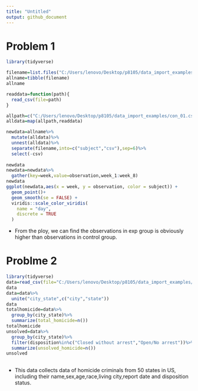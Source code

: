 ```yaml
---
title: "Untitled"
output: github_document
---
```


# Problem 1
```r
library(tidyverse)

filename=list.files("C:/Users/lenovo/Desktop/p8105/data_import_examples",pattern="^con|^exp")
allname=tibble(filename)
allname

readdata=function(path){
  read_csv(file=path)
}

allpath=c("C:/Users/lenovo/Desktop/p8105/data_import_examples/con_01.csv","C:/Users/lenovo/Desktop/p8105/data_import_examples/con_02.csv","C:/Users/lenovo/Desktop/p8105/data_import_examples/con_03.csv","C:/Users/lenovo/Desktop/p8105/data_import_examples/con_04.csv","C:/Users/lenovo/Desktop/p8105/data_import_examples/con_05.csv","C:/Users/lenovo/Desktop/p8105/data_import_examples/con_06.csv","C:/Users/lenovo/Desktop/p8105/data_import_examples/con_07.csv","C:/Users/lenovo/Desktop/p8105/data_import_examples/con_08.csv","C:/Users/lenovo/Desktop/p8105/data_import_examples/con_09.csv","C:/Users/lenovo/Desktop/p8105/data_import_examples/con_10.csv","C:/Users/lenovo/Desktop/p8105/data_import_examples/exp_01.csv","C:/Users/lenovo/Desktop/p8105/data_import_examples/exp_02.csv","C:/Users/lenovo/Desktop/p8105/data_import_examples/exp_03.csv","C:/Users/lenovo/Desktop/p8105/data_import_examples/exp_04.csv","C:/Users/lenovo/Desktop/p8105/data_import_examples/exp_05.csv","C:/Users/lenovo/Desktop/p8105/data_import_examples/exp_06.csv","C:/Users/lenovo/Desktop/p8105/data_import_examples/exp_07.csv","C:/Users/lenovo/Desktop/p8105/data_import_examples/exp_08.csv","C:/Users/lenovo/Desktop/p8105/data_import_examples/exp_09.csv","C:/Users/lenovo/Desktop/p8105/data_import_examples/exp_10.csv")
alldata=map(allpath,readdata)

newdata=allname%>%
  mutate(alldata)%>%
  unnest(alldata)%>%
  separate(filename,into=c("subject","csv"),sep=6)%>%
  select(-csv)
 
newdata
newdata=newdata%>%
  gather(key=week,value=observation,week_1:week_8)
newdata
ggplot(newdata,aes(x = week, y = observation, color = subject)) + 
  geom_point()+
  geom_smooth(se = FALSE) +
  viridis::scale_color_viridis(
    name = "day", 
    discrete = TRUE
  )

```

* From the ploy, we can find the observations in exp group is obviously higher than observations in control group.


# Problme 2
```r
library(tidyverse)
data=read_csv(file="C:/Users/lenovo/Desktop/p8105/data_import_examples/homicide-data.csv")
data
data=data%>%
  unite("city_state",c("city","state"))
data
totalhomicide=data%>%
  group_by(city_state)%>%
  summarize(total_homicide=n())
totalhomicide
unsolved=data%>%
  group_by(city_state)%>%
  filter(disposition%in%c("Closed without arrest","Open/No arrest"))%>%
  summarize(unsolved_homicide=n())
unsolved  
  
```

* This data collects data of homicide criminals from 50 states in US, including their name,sex,age,race,living city,report date and disposition status. 